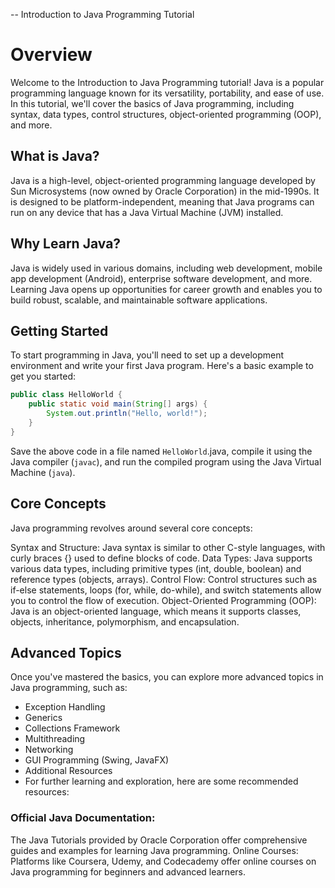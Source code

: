 -- Introduction to Java Programming Tutorial

# Overview
Welcome to the Introduction to Java Programming tutorial! Java is a popular programming language known for its versatility, portability, and ease of use. In this tutorial, we'll cover the basics of Java programming, including syntax, data types, control structures, object-oriented programming (OOP), and more.

## What is Java?
Java is a high-level, object-oriented programming language developed by Sun Microsystems (now owned by Oracle Corporation) in the mid-1990s. It is designed to be platform-independent, meaning that Java programs can run on any device that has a Java Virtual Machine (JVM) installed.

## Why Learn Java?
Java is widely used in various domains, including web development, mobile app development (Android), enterprise software development, and more. Learning Java opens up opportunities for career growth and enables you to build robust, scalable, and maintainable software applications.

## Getting Started
To start programming in Java, you'll need to set up a development environment and write your first Java program. Here's a basic example to get you started:

```java
public class HelloWorld {
    public static void main(String[] args) {
        System.out.println("Hello, world!");
    }
}
```

Save the above code in a file named `HelloWorld`.java, compile it using the Java compiler (`javac`), and run the compiled program using the Java Virtual Machine (`java`).

## Core Concepts

Java programming revolves around several core concepts:

Syntax and Structure: Java syntax is similar to other C-style languages, with curly braces {} used to define blocks of code.
Data Types: Java supports various data types, including primitive types (int, double, boolean) and reference types (objects, arrays).
Control Flow: Control structures such as if-else statements, loops (for, while, do-while), and switch statements allow you to control the flow of execution.
Object-Oriented Programming (OOP): Java is an object-oriented language, which means it supports classes, objects, inheritance, polymorphism, and encapsulation.


## Advanced Topics
Once you've mastered the basics, you can explore more advanced topics in Java programming, such as:
- Exception Handling
- Generics
- Collections Framework
- Multithreading
- Networking
- GUI Programming (Swing, JavaFX)
- Additional Resources
- For further learning and exploration, here are some recommended resources:

### Official Java Documentation: 
The Java Tutorials provided by Oracle Corporation offer comprehensive guides and examples for learning Java programming.
Online Courses: Platforms like Coursera, Udemy, and Codecademy offer online courses on Java programming for beginners and advanced learners.

